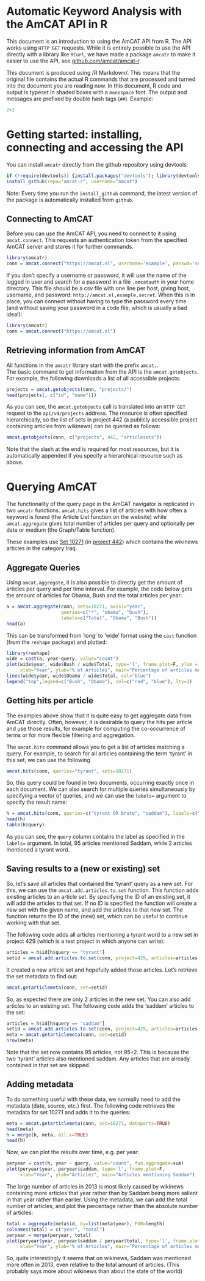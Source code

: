 Automatic Keyword Analysis with the AmCAT API in R
==================================================

This document is an introduction to using the AmCAT API from R. 
The API works using `HTTP GET` requests. 
While it is entirely possible to use the API directly with a library like `RCurl`,
we have made a package `amcatr` to make it easier to use the API, 
see [github.com/amcat/amcat-r](github.com/amcat/amcat-r).

This document is produced using /R Markdown/. 
This means that the original file contains the actual R commands that are processed
and turned into the document you are reading now. 
In this document, R code and output is typeset in shaded boxes with a `monospace` font. 
The output and messages are prefixed by double hash tags (`##`). 
Example:

```r
2+2
```

Getting started: installing, connecting and accessing the API
==============


You can install `amcatr` directly from the github repository using devtools:

```r
if (!require(devtools)) {install.packages("devtools"); library(devtools)}
install_github(repo="amcat-r", username="amcat")
```

Note: Every time you run the `install_github` command, 
the latest version of the package is automatically installed from `github`. 

Connecting to AmCAT
-------------------

Before you can use the AmCAT API, you need to connect to it using `amcat.connect`.
This requests an authentication token from the specified AmCAT server and stores it for further commands.

```r
library(amcatr)
conn = amcat.connect("https://amcat.nl", username='example', passwd='secret')
```

If you don't specify a username or password,
it will use the name of the logged in user and search for a password in a file `.amcatauth` in your home directory.
This file should be a csv file with one line per host, giving host, username, and password: 
`http://amcat.nl,example,secret`. 
When this is in place, you can connect without having to type the password every time 
(and without saving your password in a code file, which is usually a bad idea!): 

```r
library(amcatr)
conn = amcat.connect("https://amcat.nl")
```

Retrieving information from AmCAT
---------------------------------

All functions in the `amcatr` library start with the prefix `amcat.`.  
The basic command to get information from the API is the `amcat.getobjects`.
For example, the following downloads a list of all accessible projects:

```r
projects = amcat.getobjects(conn, "projects/")
head(projects[, c("id", "name")])
```

As you can see, the `amcat.getobjects` call is translated into an `HTTP GET` request to the `api/v4/projects` address.
The resource is often specified hierarchically, so the list of sets in project 442 
(a publicly accessible project containing articles from wikinews)
can be queried as follows:

```r
amcat.getobjects(conn, c("projects", 442, "articlesets"))
```

Note that the slash at the end is required for most resources, 
but it is automatically appended if you specify a hierarchical resource such as above. 

Querying AmCAT
==============

The functionality of the query page in the AmCAT navigator is replicated in two `amcatr` functions.
`amcat.hits` gives a list of articles with how often a keyword is found 
(the Article List function on the website)
while `amcat.aggregate` gives total number of articles per query and optionally per date or medium
(the Graph/Table function).

These examples use [Set 10271](http://amcat.nl/navigator/projects/442/articlesets/10271/) 
(in [project 442](http://amcat.vu.nl/navigator/projects/442/articlesets/))
which contains the wikinews articles in the category Iraq. 

Aggregate Queries
-----------------

Using `amcat.aggregate`, 
it is also possible to directly get the amount of articles per query and per time interval.
For example, the code below gets the amount of articles for Obama, Bush and the total articles per year:

```r
a = amcat.aggregate(conn, sets=10271, axis1="year",
                    queries=c("*", "obama", "bush"), 
                    labels=c("Total", "Obama", "Bush"))
head(a)
```

This can be transformed from 'long' to 'wide' format using the `cast` function (from the `reshape` package) and plotted:

```r
library(reshape)
wide = cast(a, year~query, value="count")
plot(wide$year, wide$Bush / wide$Total, type='l', frame.plot=F, ylim = c(0, 0.4), col="red",
     xlab="Year", ylab="% of Articles", main="Percentage of articles mentioning US Presidents")
lines(wide$year, wide$Obama / wide$Total, col="blue")
legend("top",legend=c("Bush", "Obama"), col=c("red", "blue"), lty=1)
```


Getting hits per article
------------------------

The examples above show that it is quite easy to get aggregate data from AmCAT directly. 
Often, however, it is desirable to query the hits per article and use those results, 
for example for computing the co-occurrence of terms or for more flexible filtering and aggregation.

The `amcat.hits` command allows you to get a list of articles matching a query. 
For example, to search for all articles containing the term 'tyrant' in this set, we can use the following

```r
amcat.hits(conn, queries="tyrant", sets=10271)
```

So, this query could be found in two documents, occurring exactly once in each document. 
We can also search for multiple queries simultaneously by specifying a vector of queries,
and we can use the `labels=` argument to specify the result name:

```r
h = amcat.hits(conn, queries=c("tyrant OR brute", "saddam"), labels=c("tyrant", "saddam"), sets=10271)
head(h)
table(h$query)
```

As you can see, the `query` column contains the label as specified in the `labels=` argument. 
In total, 95 articles mentioned Saddam, while 2 articles mentioned a tyrant word.

Saving results to a (new or existing) set
-----------------------------
So, let's save all articles that contained the 'tyrant' query as a new set. 
For this, we can use the `amcat.add.articles.to.set` function.
This function adds existing articles to an article set. 
By specifying the ID of an existing set, it will add the articles to that set.
If no ID is specified the function will create a new set with the given name,
and add the articles to that new set. 
The function returns the ID of the (new) set, which can be useful to continue working with that set.

The following code adds all articles mentioning a tyrant word to a new set in project 429 
(which is a test project in which anyone can write):

```r
articles = h$id[h$query == "tyrant"]
setid = amcat.add.articles.to.set(conn, project=429, articles=articles, articleset.name="New set from howto")
```

It created a new article set and hopefully added those articles. 
Let's retrieve the set metadata to find out:

```r
amcat.getarticlemeta(conn, set=setid)
```

So, as expected there are only 2 articles in the new set. 
You can also add articles to an existing set.
The following code adds the 'saddam' articles to the set:

```r
articles = h$id[h$query == "saddam"]
setid = amcat.add.articles.to.set(conn, project=429, articles=articles, articleset=setid)
meta = amcat.getarticlemeta(conn, set=setid)
nrow(meta)
```

Note that the set now contains 95 articles, not 95+2. 
This is because the two 'tyrant' articles also mentioned saddam. 
Any articles that are already contained in that set are skipped.

Adding metadata
---------------

To do something useful with these data, we normally need to add the metadata (date, source, etc.) first. 
The following code retrieves the metadata for set 10271 and adds it to the queries:

```r
meta = amcat.getarticlemeta(conn, set=10271, dateparts=TRUE)
head(meta)
h = merge(h, meta, all.x=TRUE)
head(h)
```

Now, we can plot the results over time, e.g. per year:

```r
peryear = cast(h, year ~ query, value="count", fun.aggregate=sum)
plot(peryear$year, peryear$saddam, type='l', frame.plot=F, 
     xlab="Year", ylab="Articles", main="Articles mentioning Saddam")
```

The large number of articles in 2013 is most likely caused by wikinews containing more articles that year
rather than by Saddam being more salient in that year rather than earlier. 
Using the metadata, we can add the total number of articles, 
and plot the percentage rather than the absolute number of articles:

```r
total = aggregate(meta$id, by=list(meta$year), FUN=length)
colnames(total) = c("year", "total")
peryear = merge(peryear, total)
plot(peryear$year, peryear$saddam / peryear$total, type='l', frame.plot=F, 
     xlab="Year", ylab="% of Articles", main="Percentage of articles mentioning Saddam")
```

So, quite interestingly it seems that on wikinews, 
Saddam was mentioned more often in 2013, even relative to the total amount of articles.
(This probably says more about wikinews than about the state of the world)

